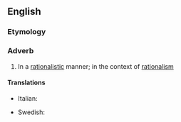 ==English==

===Etymology===
{{suffix|en|rationalistic|ally}}

===Adverb===
{{en-adv}}

# In a [[rationalistic]] manner; in the context of [[rationalism]]

====Translations====
{{trans-top|in a rationalistic manner}}
* Italian: {{t|it|razionalisticamente}}
{{trans-mid}}
* Swedish: {{t+|sv|rationalistiskt}}
{{trans-bottom}}